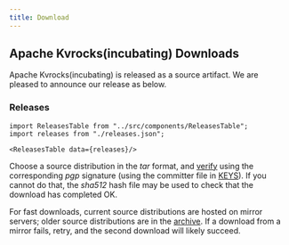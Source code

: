 ```yaml
---
title: Download
---
```


## Apache Kvrocks(incubating) Downloads

Apache Kvrocks(incubating) is released as a source artifact. We are pleased to announce our release as below.

### Releases

````mdx-code-block
import ReleasesTable from "../src/components/ReleasesTable";
import releases from "./releases.json";

<ReleasesTable data={releases}/>
````

Choose a source distribution in the *tar* format, and [verify](https://www.apache.org/dyn/closer.cgi#verify) using the corresponding *pgp* signature (using the committer file in [KEYS](https://downloads.apache.org/incubator/kvrocks/KEYS)).  If you cannot do that, the *sha512* hash file may be used to check that the download has completed OK.

For fast downloads, current source distributions are hosted on mirror servers; older source distributions are in the
[archive](https://archive.apache.org/dist/incubator/kvrocks/). If a download from a mirror fails, retry, and the second download will likely succeed.
